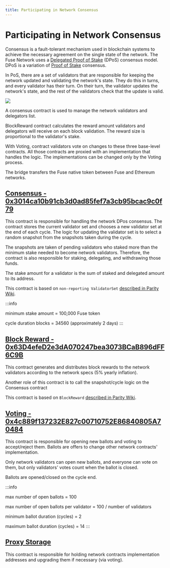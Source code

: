 ```yaml
---
title: Participating in Network Consensus
---
```

# Participating in Network Consensus

Consensus is a fault-tolerant mechanism used in blockchain systems to achieve the necessary agreement on the single state of the network. The Fuse Network uses a [Delegated Proof of Stake](https://en.bitcoinwiki.org/wiki/DPoS) (DPoS) consensus model. DPoS is a variation of [Proof of Stake](https://en.bitcoinwiki.org/wiki/Proof-of-stake) consensus.

In PoS, there are a set of validators that are responsible for keeping the network updated and validating the network's state. They do this in turns, and every validator has their turn. On their turn, the validator updates the network's state, and the rest of the validators check that the update is valid.

![](</img/image(10).png>)

A consensus contract is used to manage the network validators and delegators list.

BlockReward contract calculates the reward amount validators and delegators will receive on each block validation. The reward size is proportional to the validator's stake.

With Voting, contract validators vote on changes to these three base-level contracts. All those contracts are proxied with an implementation that handles the logic. The implementations can be changed only by the Voting process.

The bridge transfers the Fuse native token between Fuse and Ethereum networks.

## [Consensus - 0x3014ca10b91cb3d0ad85fef7a3cb95bcac9c0f79](https://explorer.fuse.io/address/0x3014ca10b91cb3d0ad85fef7a3cb95bcac9c0f79)

This contract is responsible for handling the network DPos consensus. The contract stores the current validator set and chooses a new validator set at the end of each cycle. The logic for updating the validator set is to select a random snapshot from the snapshots taken during the cycle.

The snapshots are taken of pending validators who staked more than the minimum stake needed to become network validators. Therefore, the contract is also responsible for staking, delegating, and withdrawing those funds.

The stake amount for a validator is the sum of staked and delegated amount to its address.

This contract is based on `non-reporting ValidatorSet` [described in Parity Wiki](https://wiki.parity.io/Validator-Set.html#non-reporting-contract).

:::info

minimum stake amount = 100,000 Fuse token

cycle duration blocks = 34560 (approximately 2 days)
:::

## [Block Reward - 0x63D4efeD2e3dA070247bea3073BCaB896dFF6C9B](https://explorer.fuse.io/address/0x63d4efed2e3da070247bea3073bcab896dff6c9b)

This contract generates and distributes block rewards to the network validators according to the network specs (5% yearly inflation).

Another role of this contract is to call the snapshot/cycle logic on the Consensus contract

This contract is based on `BlockReward` [described in Parity Wiki](https://wiki.parity.io/Block-Reward-Contract).

## [Voting - 0x4c889f137232E827c00710752E86840805A70484](https://explorer.fuse.io/address/0x4c889f137232E827c00710752E86840805A70484)

This contract is responsible for opening new ballots and voting to accept/reject them. Ballots are offers to change other network contracts' implementation.

Only network validators can open new ballots, and everyone can vote on them, but only validators' votes count when the ballot is closed.

Ballots are opened/closed on the cycle end.

:::info

max number of open ballots = 100

max number of open ballots per validator = 100 / number of validators

minimum ballot duration (cycles) = 2

maximum ballot duration (cycles) = 14
:::

## [Proxy Storage](https://explorer.fuse.io/address/0x23D8634ED1B2662dC96FcE6208fde93258731333)

This contract is responsible for holding network contracts implementation addresses and upgrading them if necessary (via voting).

